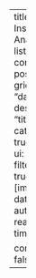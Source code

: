 ---
title: Insightful Analytics
listing:
  contents: posts
  type: grid
  sort:
    - "date desc"
    - "title desc"
  categories: true
  sort-ui: true
  filter-ui: true
  fields: [image, date, title, author, reading-time]

comments: false
---